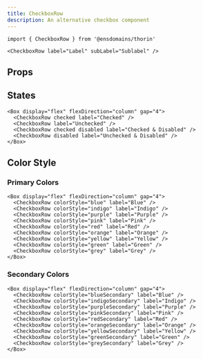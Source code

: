 ```yaml
---
title: CheckboxRow
description: An alternative checkbox component
---
```


```tsx
import { CheckboxRow } from '@ensdomains/thorin'
```

```tsx live=true expand=true
<CheckboxRow label="Label" subLabel="Sublabel" />
```

## Props

<PropsTable sourceLink={sourceLink} types={types} />

## States

```tsx live=true expand=true
<Box display="flex" flexDirection="column" gap="4">
  <CheckboxRow checked label="Checked" />
  <CheckboxRow label="Unchecked" />
  <CheckboxRow checked disabled label="Checked & Disabled" />
  <CheckboxRow disabled label="Unchecked & Disabled" />
</Box>
```

## Color Style

### Primary Colors

```tsx live=true expand=true
<Box display="flex" flexDirection="column" gap="4">
  <CheckboxRow colorStyle="blue" label="Blue" />
  <CheckboxRow colorStyle="indigo" label="Indigo" />
  <CheckboxRow colorStyle="purple" label="Purple" />
  <CheckboxRow colorStyle="pink" label="Pink" />
  <CheckboxRow colorStyle="red" label="Red" />
  <CheckboxRow colorStyle="orange" label="Orange" />
  <CheckboxRow colorStyle="yellow" label="Yellow" />
  <CheckboxRow colorStyle="green" label="Green" />
  <CheckboxRow colorStyle="grey" label="Grey" />
</Box>
```

### Secondary Colors

```tsx live=true expand=true
<Box display="flex" flexDirection="column" gap="4">
  <CheckboxRow colorStyle="blueSecondary" label="Blue" />
  <CheckboxRow colorStyle="indigoSecondary" label="Indigo" />
  <CheckboxRow colorStyle="purpleSecondary" label="Purple" />
  <CheckboxRow colorStyle="pinkSecondary" label="Pink" />
  <CheckboxRow colorStyle="redSecondary" label="Red" />
  <CheckboxRow colorStyle="orangeSecondary" label="Orange" />
  <CheckboxRow colorStyle="yellowSecondary" label="Yellow" />
  <CheckboxRow colorStyle="greenSecondary" label="Green" />
  <CheckboxRow colorStyle="greySecondary" label="Grey" />
</Box>
```